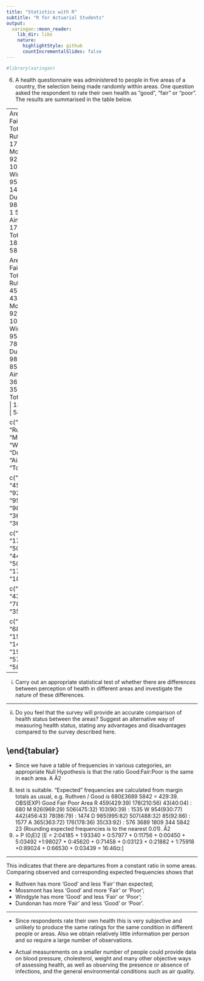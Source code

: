 ```yaml
---
title: "Statistics with R"
subtitle: "R for Actuarial Students"
output:
  xaringan::moon_reader:
    lib_dir: libs
    nature:
      highlightStyle: github
      countIncrementalSlides: false
---
```


```r

#library(xaringan)
```

 
 
6. A health questionnaire was administered to people in five areas of a country, the selection being made randomly within areas. One question asked the respondent to rate their own health as "good", "fair" or "poor". The results are summarised in the table below.


---
Area	Good Fair Poor Total
Ruthven  459  178  43  680
Mossmont  926  506 103 1535
Windgyle  954  442  78 1474
Dundonan  985  507  85 1 577
Ainster  365  176  35  576
Total 3689 1809 344 5842

Area	|Good | Fair | Poor | Total
Ruthven  |  459  |  178  |  43  |  680
Mossmont  |  926  |  506 | 103 | 1535
Windgyle  |  954  |  442  |  78 | 1474
Dundonan  |  985  |  507  |  85 | 1 | 577
Ainster  |  365  |  176  |  35  |  576
Total | 3689 | 1809 | 344 | 5842


c("Area", "Ruthven", "Mossmont", "Windgyle", "Dundonan", "Ainster", 
"Total")

c("Good", "459", "926", "954", "985", "365", "3689")

c("Fair", "178", "506", "442", "507", "176", "1809")

c("Poor", "43", "103", "78", "85", "35", "344")

c("Total", "680", "1535", "1474", "1577", "576", "5842")

---

(i) Carry out an appropriate statistical test of whether there are differences between perception of health in different areas and investigate the nature of these differences.



---



 
 
(ii) Do you feel that the survey will provide an accurate comparison of health status between the areas? Suggest an alternative way of measuring health status, stating any advantages and disadvantages compared to the survey described here.

\end{tabular}
---


*  Since we have a table of frequencies in various categories, an appropriate Null
Hypothesis is that the ratio Good:Fair:Poor is the same in each area. A Â2
(8)
test is suitable. “Expected” frequencies are calculated from margin totals as
usual, e.g. Ruthven / Good is 680£3689
5842 = 429:39.
OBS(EXP) Good Fair Poor
Area R 459(429:39) 178(210:56) 43(40:04) : 680
M 926(969:29) 506(475:32) 103(90:39) : 1535
W 954(930:77) 442(456:43) 78(86:79) : 1474
D 985(995:82) 507(488:32) 85(92:86) : 1577
A 365(363:72) 176(178:36) 35(33:92) : 576
3689 1809 344 5842
23
(Rounding expected frequencies is to the nearest 0.01).
Â2
(8) =
P (0¡E)2
\[E = 2:04185 + 1:93340 + 0:57977 + 0:11756 + 0:00450 + 5:03492
+1:98027 + 0:45620 + 0:71458 + 0:03123 + 0:21882 + 1:75918
+0:89024 + 0:66530 + 0:03439 = 16:46¤:\]

---

This indicates that there are departures from a constant ratio in some areas.
Comparing observed and corresponding expected frequencies shows that

* Ruthven has more ‘Good’ and less ‘Fair’ than expected; 
* Mossmont has less ‘Good’ and more ‘Fair’ or ‘Poor’; 
* Windgyle has more ‘Good’ and less ‘Fair’ or ‘Poor’; 
* Dundonan has more ‘Fair’ and less ‘Good’ or ‘Poor’.

---

*  Since respondents rate their own health this is very subjective and unlikely
to produce the same ratings for the same condition in different people or
areas. Also we obtain relatively little information per person and so require
a large number of observations.

* Actual measurements on a smaller number of people could provide data
on blood pressure, cholesterol, weight and many other objective ways of
assessing health, as well as observing the presence or absence of infections,
and the general environmental conditions such as air quality.



